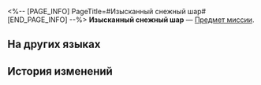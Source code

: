 <%-- [PAGE_INFO]
PageTitle=#Изысканный снежный шар#
[END_PAGE_INFO] --%>
{{Предмет Инфобокс
|id          = 140114
|Изображение = Предмет Изысканный снежный шар.png
|Тип         = Предмет миссии
|Инвентарь   = Миссии
|Редкость    = 3
|Эффект      = 
|Описание    = Детская игрушка Брони. Снежная сова кружит над снежными полями, выискивая зайцев.
}}
{{Описание|''«Даже если мы потеряли связь с прошлым, некоторые вещи всё ещё могут дополнить нас».''}}
'''Изысканный снежный шар''' — [[Предмет миссии]].

==На других языках==
{{На других языках
|en   = Delicate Snow Globe
|zhs  = 精致的雪景球
|zht  = 精緻的雪景球
|ja   = 精巧なスノードーム
|ko   = 정교한 스노우볼
|es   = Esfera de nieve delicada
|fr   = Boule à neige fragile
|ru   = Изысканный снежный шар
|th   = ลูกแก้วหิมะ
|vi   = Quả Cầu Tuyết Tinh Chế
|de   = Feine Schneekugel
|id   = Bola Salju Halus
|pt   = Globo de Neve Delicado
}}

==История изменений==
{{История изменений|3.5}}